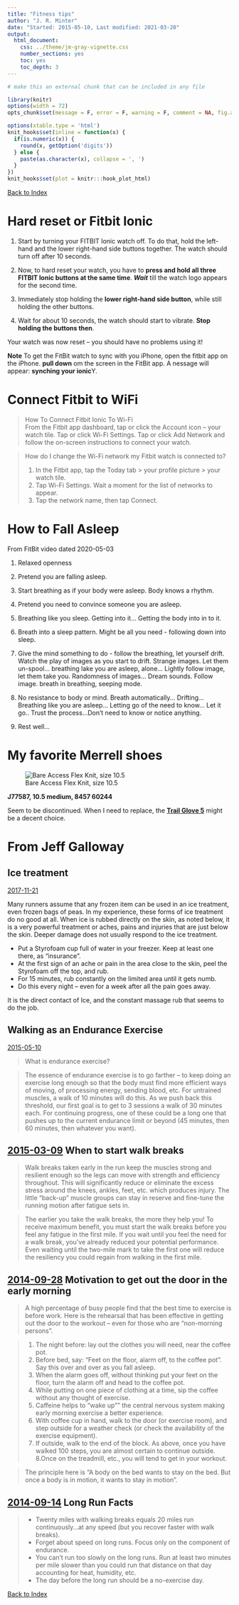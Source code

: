 ```yaml
---
title: "Fitness tips"
author: "J. R. Minter"
date: "Started: 2015-05-10, Last modified: 2021-03-20"
output:
  html_document:
    css: ../theme/jm-gray-vignette.css
    number_sections: yes
    toc: yes
    toc_depth: 3
---
```

```r
# make this an external chunk that can be included in any file

library(knitr)
options(width = 72)
opts_chunk$set(message = F, error = F, warning = F, comment = NA, fig.align = 'center', dpi = 100, tidy = F, cache.path = '.cache/', fig.path = 'figure/')

options(xtable.type = 'html')
knit_hooks$set(inline = function(x) {
  if(is.numeric(x)) {
    round(x, getOption('digits'))
  } else {
    paste(as.character(x), collapse = ', ')
  }
})
knit_hooks$set(plot = knitr:::hook_plot_html)
```


[Back to Index](../README.html)

# Hard reset or Fitbit Ionic

1. Start by turning your FITBIT Ionic watch off. To do that, hold the left-hand
and the lower right-hand side buttons together. The watch should turn off after
10 seconds.

2. Now, to hard reset your watch, you have to
**press and hold all three FITBIT Ionic buttons at the same time**.
**_Wait_** till the watch logo appears for the second time.

3. Immediately stop holding the **lower right-hand side button**,
while still holding the other buttons.

4. Wait for about 10 seconds, the watch should start to vibrate.
**Stop holding the buttons then**.

Your watch was now reset – you should have no problems using it!

**Note** To get the FitBit watch to sync with you iPhone, open the
fitbit app on the iPhone. **pull down** om the screen in the FitBit
app. A nessage will appear: **synching your ionic**Y.



# Connect Fitbit to WiFi

> How To Connect Fitbit Ionic To Wi-Fi    
> From the Fitbit app dashboard, tap or click the Account icon – your watch tile.
Tap or click Wi-Fi Settings.
Tap or click Add Network and follow the on-screen instructions to connect your watch.

> How do I change the Wi-Fi network my Fitbit watch is connected to?    
> 
> 1. In the Fitbit app, tap the Today tab > your profile picture > your watch tile.
> 2. Tap Wi-Fi Settings. Wait a moment for the list of networks to appear.
> 3. Tap the network name, then tap Connect.

# How to Fall Asleep

From FitBit video dated 2020-05-03

1. Relaxed openness

2. Pretend you are falling asleep.

3. Start breathing as if your body were asleep. Body knows a rhythm.

4. Pretend you need to convince someone you are asleep.

5. Breathing like you sleep. Getting into it... Getting the body into in to it.

6. Breath into a sleep pattern. Might be all you need - following down into sleep.

7. Give the mind something to do - follow the breathing, let yourself drift. Watch the play of images as you start to drift. Strange images. Let them un-spool... breathing lake you are asleep, alone... Lightly follow image, let them take you. Randomness of images... Dream sounds. Follow image. breath in breathing, seeping mode.

8. No resistance to body or mind. Breath automatically... Drifting... Breathing like you are asleep... Letting go of the need to know... Let it go.. Trust the process...Don't need to know or notice anything.

9. Rest well...

# My favorite Merrell shoes

![Bare Access Flex Knit, size 10.5](inc/merrell-bare-access-flex-knit.png)

**J77587, 10.5 medium, 8457 60244**

Seem to be discontinued. When I need to replace, the
[**Trail Glove 5**](https://www.merrell.com/US/en/trail-glove-5/36207M.html)
might be a decent choice.

# From Jeff Galloway

## Ice treatment

[2017-11-21](http://jeffgalloway.typepad.com/jeff_galloways_blog/2017/11/injured-ice-massage-the-right-way-to-do-it.html)

Many runners assume that any frozen item can be used in an ice treatment,
even frozen bags of peas. In my experience, these forms of ice treatment
do no good at all. When ice is rubbed directly on the skin, as noted
below, it is a very powerful treatment or aches, pains and injuries that
are just below the skin. Deeper damage does not usually respond to the
ice treatment.

- Put a Styrofoam cup full of water in your freezer. Keep at least one
there, as "insurance".
- At the first sign of an ache or pain in the area close to the skin,
peel the Styrofoam off the top, and rub.
- For 15 minutes, rub constantly on the limited area until it gets numb.
- Do this every night – even for a week after all the pain goes away.

It is the direct contact of Ice, and the constant massage rub that seems
to do the job.

## Walking as an Endurance Exercise 
[2015-05-10](http://jeffgalloway.typepad.com/jeff_galloways_blog/2015/05/walking-as-an-endurance-exercise.html)

> What is endurance exercise?

> The essence of endurance exercise is to go farther – to keep doing an exercise long enough so that the body must find more efficient ways of moving, of processing energy, sending blood, etc. For untrained muscles, a walk of 10 minutes will do this. As we push back this threshold, our first goal is to get to 3 sessions a walk of 30 minutes each. For continuing progress, one of these could be a long one that pushes up to the current endurance limit or beyond (45 minutes, then 60 minutes, then whatever you want).

## [2015-03-09](http://jeffgalloway.typepad.com/jeff_galloways_blog/2015/03/when-to-start-walk-breaks.html) When to start walk breaks

> Walk breaks taken early in the run keep the muscles strong and resilient enough so the legs can move with strength and efficiency throughout. This will significantly reduce or eliminate the excess stress around the knees, ankles, feet, etc. which produces injury. The little “back-up” muscle groups can stay in reserve and fine-tune the running motion after fatigue sets in.

> The earlier you take the walk breaks, the more they help you! To receive maximum benefit, you must start the walk breaks before you feel any fatigue in the first mile. If you wait until you feel the need for a walk break, you’ve already reduced your potential performance. Even waiting until the two-mile mark to take the first one will reduce the resiliency you could regain from walking in the first mile. 

## [2014-09-28](http://jeffgalloway.typepad.com/jeff_galloways_blog/2014/09/motivation-to-get-out-the-door-early-morning.html) Motivation to get out the door in the early morning

> A high percentage of busy people find that the best time to exercise is before work. Here is the rehearsal that has been effective in getting out the door to the workout – even for those who are "non-morning persons".

> 1. The night before: lay out the clothes you will need, near the coffee pot.
2. Before bed, say: "Feet on the floor, alarm off, to the coffee pot". Say this over and over as you fall asleep.
3. When the alarm goes off, without thinking put your feet on the floor, turn the alarm off and head to the coffee pot.
4. While putting on one piece of clothing at a time, sip the coffee without any thought of exercise.
5. Caffeine helps to "wake up"" the central nervous system making early morning exercise a better experience.
6. With coffee cup in hand, walk to the door (or exercise room), and step outside for a weather check (or check the availability of the exercise equipment).
7. If outside, walk to the end of the block. As above, once you have walked 100 steps, you are almost certain to continue outside.
8.Once on the treadmill, etc., you will tend to get in your workout.

> The principle here is "A body on the bed wants to stay on the bed. But once a body is in motion, it wants to stay in motion". 

## [2014-09-14](http://jeffgalloway.typepad.com/jeff_galloways_blog/2014/09/long-run-facts.html) Long Run Facts

> - Twenty miles with walking breaks equals 20 miles run continuously…at any speed (but you recover faster with walk breaks).
- Forget about speed on long runs. Focus only on the component of endurance.
- You can’t run too slowly on the long runs. Run at least two minutes per mile slower than you could run that distance on that day accounting for heat, humidity, etc.
- The day before the long run should be a no-exercise day.



[Back to Index](../README.html)
